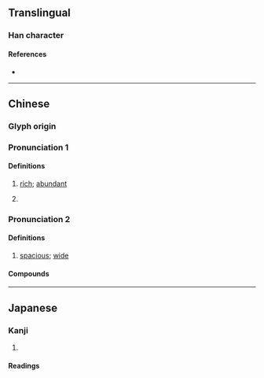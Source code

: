 {{character info/new}}
==Translingual==

===Han character===
{{Han char|rn=37|rad=大|as=21|sn=24|four=46656|canj=KARRJ|ids=⿰奢單}}

====References====
* {{Han ref|kx=0254.210|dkj=06034|dj=0516.170|hdz=10551.070|uh=5972|ud=22898|bh=F7D4|bd=63444}}

----

==Chinese==
{{zh-forms
| s = 
| alt = 𫰂 -simp.-
| type = 
}}

===Glyph origin===
{{Han etym}}

===Pronunciation 1===
{{zh-pron
|m=duǒ
|c=do2
|mc=n
|oc=1
|cat=a
}}

====Definitions====
{{zh-hanzi}}

# {{lb|zh|literary}} [[rich]]; [[abundant]]
# {{lb|zh|literary}} {{zh-alt-form|嚲|[[hang]]ing down; [[droop]]ing}}

===Pronunciation 2===
{{zh-pron
|m=chě
|c=ce2
|mc=1
|oc=2
|cat=a
}}

====Definitions====
{{zh-hanzi}}

# {{zh-hg}} [[spacious]]; [[wide]]

====Compounds====
{{zh-der|奲都}}

----

==Japanese==

===Kanji===
{{ja-kanji|grade=|rs=大21}}

# {{rfdef|ja|sort=大21}}

====Readings====
{{ja-readings|on=しゃ,せん,た|kun=おおき.い,ゆるやかで}}